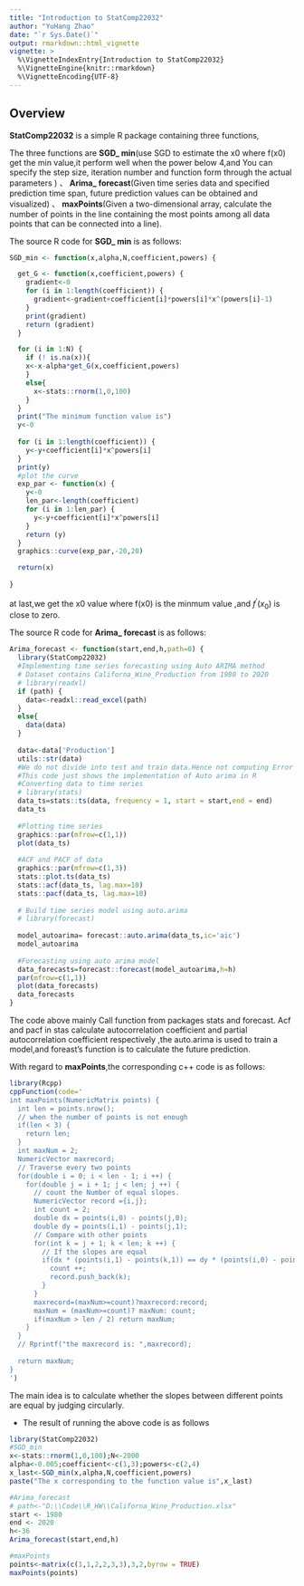 ```yaml
---
title: "Introduction to StatComp22032"
author: "YuHang Zhao"
date: "`r Sys.Date()`"
output: rmarkdown::html_vignette
vignette: >
  %\VignetteIndexEntry{Introduction to StatComp22032}
  %\VignetteEngine{knitr::rmarkdown}
  %\VignetteEncoding{UTF-8}
---
```


## Overview

__StatComp22032__ is a simple R package  containing three functions,

The three functions are __SGD_ min__(use SGD to estimate the x0 where f(x0) get the min value,it perform well when the power below 4,and You can specify the step size, iteration number and function form through the actual parameters ) 、 __Arima_ forecast__(Given time series data and specified prediction time span, future prediction values can be obtained and visualized) 、 __maxPoints__(Given a two-dimensional array, calculate the number of points in the line containing the most points among all data points that can be connected into a line).

The source R code for __SGD_ min__ is as follows:
```r
SGD_min <- function(x,alpha,N,coefficient,powers) {

  get_G <- function(x,coefficient,powers) {
    gradient<-0
    for (i in 1:length(coefficient)) {
      gradient<-gradient+coefficient[i]*powers[i]*x^(powers[i]-1)
    }
    print(gradient)
    return (gradient)
  }

  for (i in 1:N) {
    if (! is.na(x)){
    x<-x-alpha*get_G(x,coefficient,powers)
    }
    else{
      x<-stats::rnorm(1,0,100)
    }
  }
  print("The minimum function value is")
  y<-0
  
  for (i in 1:length(coefficient)) {
    y<-y+coefficient[i]*x^powers[i]
  }
  print(y)
  #plot the curve
  exp_par <- function(x) {
    y<-0
    len_par<-length(coefficient)
    for (i in 1:len_par) {
      y<-y+coefficient[i]*x^powers[i]
    }
    return (y)
  }
  graphics::curve(exp_par,-20,20)

  return(x)
  
}
```
at last,we get the x0 value where f(x0) is the minmum value ,and $f^{'}(x_{0})$ is close to zero.

The source R code for __Arima_ forecast__ is as follows:
```r
Arima_forecast <- function(start,end,h,path=0) {
  library(StatComp22032)
  #Implementing time series forecasting using Auto ARIMA method
  # Dataset contains Californa_Wine_Production from 1980 to 2020 
  # library(readxl)
  if (path) {
    data<-readxl::read_excel(path)
  }
  else{
    data(data)
  }
  
  data<-data['Production']
  utils::str(data)
  #We do not divide into test and train data.Hence not computing Error  metrics
  #This code just shows the implementation of Auto arima in R
  #Converting data to time series 
  # library(stats)
  data_ts=stats::ts(data, frequency = 1, start = start,end = end)
  data_ts
  
  #Plotting time series
  graphics::par(mfrow=c(1,1))
  plot(data_ts)
  
  #ACF and PACF of data
  graphics::par(mfrow=c(1,3))
  stats::plot.ts(data_ts)
  stats::acf(data_ts, lag.max=10)
  stats::pacf(data_ts, lag.max=10)
  
  # Build time series model using auto.arima
  # library(forecast)
  
  model_autoarima= forecast::auto.arima(data_ts,ic='aic')
  model_autoarima
  
  #Forecasting using auto arima model
  data_forecasts=forecast::forecast(model_autoarima,h=h)
  par(mfrow=c(1,1))
  plot(data_forecasts)
  data_forecasts
}
```

The code above mainly Call function  from packages stats and  forecast.
Acf and pacf in stas calculate autocorrelation coefficient and partial autocorrelation coefficient respectively ,the auto.arima is used to train a model,and foreast's function is to calculate the future prediction.

With regard to __maxPoints__,the corresponding c++ code is as follows:
```r
library(Rcpp)
cppFunction(code='
int maxPoints(NumericMatrix points) {
  int len = points.nrow();
  // when the number of points is not enough
  if(len < 3) {
    return len;
  }
  int maxNum = 2;
  NumericVector maxrecord;
  // Traverse every two points
  for(double i = 0; i < len - 1; i ++) {
    for(double j = i + 1; j < len; j ++) {
      // count the Number of equal slopes.
      NumericVector record ={i,j};
      int count = 2;
      double dx = points(i,0) - points(j,0);
      double dy = points(i,1) - points(j,1);
      // Compare with other points
      for(int k = j + 1; k < len; k ++) {
        // If the slopes are equal
        if(dx * (points(i,1) - points(k,1)) == dy * (points(i,0) - points(k,0))) {
          count ++;
          record.push_back(k);
        }
      }
      maxrecord=(maxNum>=count)?maxrecord:record;
      maxNum = (maxNum>=count)? maxNum: count;
      if(maxNum > len / 2) return maxNum;
    }  
  }
  // Rprintf("the maxrecord is: ",maxrecord);
  
  return maxNum;
}
')
```
The main idea is to calculate whether the slopes between different points are equal by judging circularly.

- The result of running the above code is as follows
```r
library(StatComp22032)
#SGD_min
x<-stats::rnorm(1,0,100);N<-2000
alpha<-0.005;coefficient<-c(1,3);powers<-c(2,4)
x_last<-SGD_min(x,alpha,N,coefficient,powers)
paste("The x corresponding to the function value is",x_last)

#Arima_forecast
# path<-"D:\\Code\\R_HW\\Californa_Wine_Production.xlsx"
start <- 1980
end <- 2020
h<-36
Arima_forecast(start,end,h)

#maxPoints
points<-matrix(c(1,1,2,2,3,3),3,2,byrow = TRUE)
maxPoints(points)
```

